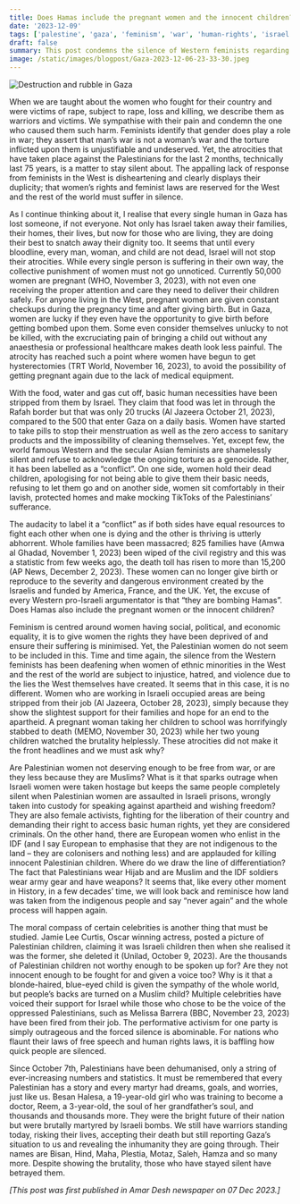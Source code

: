 ```yaml
---
title: Does Hamas include the pregnant women and the innocent children?
date: '2023-12-09'
tags: ['palestine', 'gaza', 'feminism', 'war', 'human-rights', 'israel', 'women-in-war', 'media-bias']
draft: false
summary: This post condemns the silence of Western feminists regarding the atrocities against Palestinian women in Gaza, who face a healthcare collapse, lack of sanitary products, and collective punishment. It questions the 'bombing Hamas' narrative by highlighting the 50,000 pregnant women at risk and the mass civilian casualties, accusing the West of duplicity and media bias.
image: /static/images/blogpost/Gaza-2023-12-06-23-33-30.jpeg
---
```


![Destruction and rubble in Gaza](/static/images/blogpost/Gaza-2023-12-06-23-33-30.jpeg)

When we are taught about the women who fought for their country and were victims of rape, subject to rape, loss and killing, we describe them as warriors and victims. We sympathise with their pain and condemn the one who caused them such harm. Feminists identify that gender does play a role in war; they assert that man’s war is not a woman’s war and the torture inflicted upon them is unjustifiable and undeserved. Yet, the atrocities that have taken place against the Palestinians for the last 2 months, technically last 75 years, is a matter to stay silent about. The appalling lack of response from feminists in the West is disheartening and clearly displays their duplicity; that women’s rights and feminist laws are reserved for the West and the rest of the world must suffer in silence.

As I continue thinking about it, I realise that every single human in Gaza has lost someone, if not everyone. Not only has Israel taken away their families, their homes, their lives, but now for those who are living, they are doing their best to snatch away their dignity too. It seems that until every bloodline, every man, woman, and child are not dead, Israel will not stop their atrocities. While every single person is suffering in their own way, the collective punishment of women must not go unnoticed. Currently 50,000 women are pregnant (WHO, November 3, 2023), with not even one receiving the proper attention and care they need to deliver their children safely. For anyone living in the West, pregnant women are given constant checkups during the pregnancy time and after giving birth. But in Gaza, women are lucky if they even have the opportunity to give birth before getting bombed upon them. Some even consider themselves unlucky to not be killed, with the excruciating pain of bringing a child out without any anaesthesia or professional healthcare makes death look less painful. The atrocity has reached such a point where women have begun to get hysterectomies (TRT World, November 16, 2023), to avoid the possibility of getting pregnant again due to the lack of medical equipment.

With the food, water and gas cut off, basic human necessities have been stripped from them by Israel. They claim that food was let in through the Rafah border but that was only 20 trucks (Al Jazeera October 21, 2023), compared to the 500 that enter Gaza on a daily basis. Women have started to take pills to stop their menstruation as well as the zero access to sanitary products and the impossibility of cleaning themselves. Yet, except few, the world famous Western and the secular Asian feminists are shamelessly silent and refuse to acknowledge the ongoing torture as a genocide. Rather, it has been labelled as a “conflict”. On one side, women hold their dead children, apologising for not being able to give them their basic needs, refusing to let them go and on another side, women sit comfortably in their lavish, protected homes and make mocking TikToks of the Palestinians’ sufferance.

The audacity to label it a “conflict” as if both sides have equal resources to fight each other when one is dying and the other is thriving is utterly abhorrent. Whole families have been massacred; 825 families have (Amwa al Ghadad, November 1, 2023) been wiped of the civil registry and this was a statistic from few weeks ago, the death toll has risen to more than 15,200 (AP News, December 2, 2023). These women can no longer give birth or reproduce to the severity and dangerous environment created by the Israelis and funded by America, France, and the UK. Yet, the excuse of every Western pro-Israeli argumentator is that “they are bombing Hamas”. Does Hamas also include the pregnant women or the innocent children?

Feminism is centred around women having social, political, and economic equality, it is to give women the rights they have been deprived of and ensure their suffering is minimised. Yet, the Palestinian women do not seem to be included in this. Time and time again, the silence from the Western feminists has been deafening when women of ethnic minorities in the West and the rest of the world are subject to injustice, hatred, and violence due to the lies the West themselves have created. It seems that in this case, it is no different. Women who are working in Israeli occupied areas are being stripped from their job (Al Jazeera, October 28, 2023), simply because they show the slightest support for their families and hope for an end to the apartheid. A pregnant woman taking her children to school was horrifyingly stabbed to death (MEMO, November 30, 2023) while her two young children watched the brutality helplessly. These atrocities did not make it the front headlines and we must ask why?

Are Palestinian women not deserving enough to be free from war, or are they less because they are Muslims? What is it that sparks outrage when Israeli women were taken hostage but keeps the same people completely silent when Palestinian women are assaulted in Israeli prisons, wrongly taken into custody for speaking against apartheid and wishing freedom? They are also female activists, fighting for the liberation of their country and demanding their right to access basic human rights, yet they are considered criminals. On the other hand, there are European women who enlist in the IDF (and I say European to emphasise that they are not indigenous to the land – they are colonisers and nothing less) and are applauded for killing innocent Palestinian children. Where do we draw the line of differentiation? The fact that Palestinians wear Hijab and are Muslim and the IDF soldiers wear army gear and have weapons? It seems that, like every other moment in History, in a few decades’ time, we will look back and reminisce how land was taken from the indigenous people and say “never again” and the whole process will happen again.

The moral compass of certain celebrities is another thing that must be studied. Jamie Lee Curtis, Oscar winning actress, posted a picture of Palestinian children, claiming it was Israeli children then when she realised it was the former, she deleted it (Unilad, October 9, 2023). Are the thousands of Palestinian children not worthy enough to be spoken up for? Are they not innocent enough to be fought for and given a voice too? Why is it that a blonde-haired, blue-eyed child is given the sympathy of the whole world, but people’s backs are turned on a Muslim child? Multiple celebrities have voiced their support for Israel while those who chose to be the voice of the oppressed Palestinians, such as Melissa Barrera (BBC, November 23, 2023) have been fired from their job. The performative activism for one party is simply outrageous and the forced silence is abominable. For nations who flaunt their laws of free speech and human rights laws, it is baffling how quick people are silenced.

Since October 7th, Palestinians have been dehumanised, only a string of ever-increasing numbers and statistics. It must be remembered that every Palestinian has a story and every martyr had dreams, goals, and worries, just like us. Besan Halesa, a 19-year-old girl who was training to become a doctor, Reem, a 3-year-old, the soul of her grandfather’s soul, and thousands and thousands more. They were the bright future of their nation but were brutally martyred by Israeli bombs. We still have warriors standing today, risking their lives, accepting their death but still reporting Gaza’s situation to us and revealing the inhumanity they are going through. Their names are Bisan, Hind, Maha, Plestia, Motaz, Saleh, Hamza and so many more. Despite showing the brutality, those who have stayed silent have betrayed them.

*[This post was first published in Amar Desh newspaper on 07 Dec 2023.]*